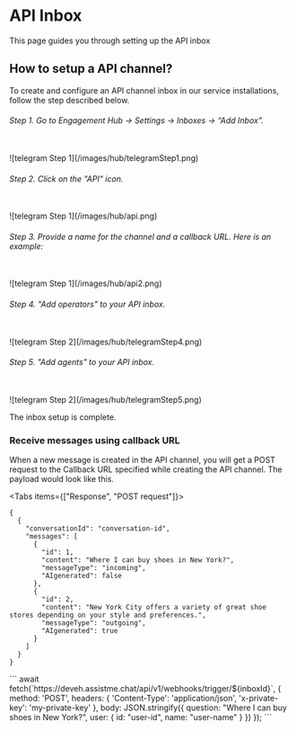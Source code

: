 # API Inbox

This page guides you through setting up the API inbox

## How to setup a API channel?

To create and configure an API channel inbox in our service installations, follow the step described below.

###### Step 1. Go to Engagement Hub → Settings → Inboxes → “Add Inbox”.
<br/>
<Frame>![telegram Step 1](/images/hub/telegramStep1.png)</Frame>

###### Step 2. Click on the "API" icon.
<br/>
<Frame>![telegram Step 1](/images/hub/api.png)</Frame>

###### Step 3. Provide a name for the channel and a callback URL. Here is an example:
<br/>
<Frame>![telegram Step 1](/images/hub/api2.png)</Frame>

###### Step 4. "Add operators" to your API inbox.
<br/>
<Frame>![telegram Step 2](/images/hub/telegramStep4.png)</Frame>

###### Step 5. "Add agents" to your API inbox.
<br/>
<Frame>![telegram Step 2](/images/hub/telegramStep5.png)</Frame>

The inbox setup is complete.

### Receive messages using callback URL
When a new message is created in the API channel, you will get a POST request to the Callback URL specified while creating the API channel. The payload would look like this.

<Tabs items={["Response", "POST request"]}>
  <Tab>
  ```
  {
    {
      "conversationId": "conversation-id",
      "messages": [
        {
          "id": 1,
          "content": "Where I can buy shoes in New York?",
          "messageType": "incoming",
          "AIgenerated": false
        },
        {
          "id": 2,
          "content": "New York City offers a variety of great shoe stores depending on your style and preferences.",
          "messageType": "outgoing",
          "AIgenerated": true
        }
      ]
    }
  }
  ```
  </Tab>

   <Tab>
    ```
          await fetch(`https://deveh.assistme.chat/api/v1/webhooks/trigger/${inboxId}`, {
            method: 'POST',
            headers: {
              'Content-Type': 'application/json',
              'x-private-key': 'my-private-key'
            },
            body: JSON.stringify({
              question: "Where I can buy shoes in New York?",
              user: {
                id: "user-id",
                name: "user-name"
              }
            })
          });
    ```
    </Tab>
</Tabs>